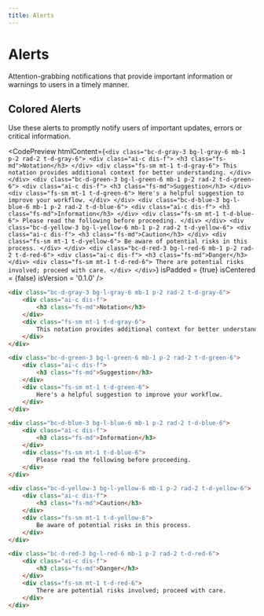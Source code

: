 ```yaml
---
title: Alerts
---
```



# Alerts

Attention-grabbing notifications that provide important information or warnings to users in a timely manner.

## Colored Alerts

Use these alerts to promptly notify users of important updates, errors or critical information.

<CodePreview
  htmlContent={`
    <div class="bc-d-gray-3 bg-l-gray-6 mb-1 p-2 rad-2 t-d-gray-6">
        <div class="ai-c dis-f">
            <h3 class="fs-md">Notation</h3>
        </div>
        <div class="fs-sm mt-1 t-d-gray-6">
            This notation provides additional context for better understanding.
        </div>
    </div>
    <div class="bc-d-green-3 bg-l-green-6 mb-1 p-2 rad-2 t-d-green-6">
        <div class="ai-c dis-f">
            <h3 class="fs-md">Suggestion</h3>
        </div>
        <div class="fs-sm mt-1 t-d-green-6">
            Here's a helpful suggestion to improve your workflow.
        </div>
    </div>
    <div class="bc-d-blue-3 bg-l-blue-6 mb-1 p-2 rad-2 t-d-blue-6">
        <div class="ai-c dis-f">
            <h3 class="fs-md">Information</h3>
        </div>
        <div class="fs-sm mt-1 t-d-blue-6">
            Please read the following before proceeding.
        </div>
    </div>
    <div class="bc-d-yellow-3 bg-l-yellow-6 mb-1 p-2 rad-2 t-d-yellow-6">
        <div class="ai-c dis-f">
            <h3 class="fs-md">Caution</h3>
        </div>
        <div class="fs-sm mt-1 t-d-yellow-6">
            Be aware of potential risks in this process.
        </div>
    </div>
    <div class="bc-d-red-3 bg-l-red-6 mb-1 p-2 rad-2 t-d-red-6">
        <div class="ai-c dis-f">
            <h3 class="fs-md">Danger</h3>
        </div>
        <div class="fs-sm mt-1 t-d-red-6">
            There are potential risks involved; proceed with care.
        </div>
    </div>
  `}
  isPadded = {true}
  isCentered = {false}
  isVersion = '0.1.0'
/>

```html
<div class="bc-d-gray-3 bg-l-gray-6 mb-1 p-2 rad-2 t-d-gray-6">
    <div class="ai-c dis-f">
        <h3 class="fs-md">Notation</h3>
    </div>
    <div class="fs-sm mt-1 t-d-gray-6">
        This notation provides additional context for better understanding.
    </div>
</div>

<div class="bc-d-green-3 bg-l-green-6 mb-1 p-2 rad-2 t-d-green-6">
    <div class="ai-c dis-f">
        <h3 class="fs-md">Suggestion</h3>
    </div>
    <div class="fs-sm mt-1 t-d-green-6">
        Here's a helpful suggestion to improve your workflow.
    </div>
</div>

<div class="bc-d-blue-3 bg-l-blue-6 mb-1 p-2 rad-2 t-d-blue-6">
    <div class="ai-c dis-f">
        <h3 class="fs-md">Information</h3>
    </div>
    <div class="fs-sm mt-1 t-d-blue-6">
        Please read the following before proceeding.
    </div>
</div>

<div class="bc-d-yellow-3 bg-l-yellow-6 mb-1 p-2 rad-2 t-d-yellow-6">
    <div class="ai-c dis-f">
        <h3 class="fs-md">Caution</h3>
    </div>
    <div class="fs-sm mt-1 t-d-yellow-6">
        Be aware of potential risks in this process.
    </div>
</div>

<div class="bc-d-red-3 bg-l-red-6 mb-1 p-2 rad-2 t-d-red-6">
    <div class="ai-c dis-f">
        <h3 class="fs-md">Danger</h3>
    </div>
    <div class="fs-sm mt-1 t-d-red-6">
        There are potential risks involved; proceed with care.
    </div>
</div>
```